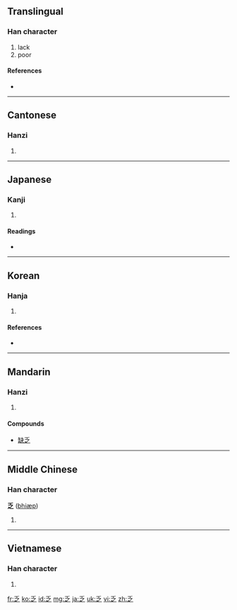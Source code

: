==Translingual==
===Han character===
{{Han char|rn=4|rad=丿|as=04|sn=5|four=2030<sub>7</sub>|canj=竹戈弓人 (HINO)|ids=⿱[[丿]][[之]]}}

# lack
# poor

====References====
* {{Han ref|kx=0082.100|dkj=00133|hdz=10034.030|uh=4E4F|ud=20047|bh=A546|bd=42310}}

----

==Cantonese==

===Hanzi===
{{yue-hanzi|jyut=|y=fat6}}

# {{defn|Cantonese|sort=丿04}}

----

==Japanese==

===Kanji===
{{ja-kanji|grade=c|rs=丿04}}

# {{defn|Japanese}}

====Readings====
* {{ja-readings|on=[[ぼう]] (bō)|kun=[[とぼしい]] (toboshii)}}

----

==Korean==

===Hanja===
{{ko-hanja|hangeul=핍|rv=pip|mr=p'ip|eumhun=모자랄|ehrv=mojaral|ehmr=mojaral|ehy=}}

# {{defn|Korean|sort=丿04}}

====References====
* {{Hanja ref|nav=12238}}

----

==Mandarin==

===Hanzi===
{{cmn-hanzi|pin=[[fá]] ([[fa2]]), [[luò]] ([[luo4]]), [[yào]] ([[yao4]]), [[yuè]] ([[yue4]])|wg=fa<sup>2</sup>, lo<sup>4</sup>, yao<sup>4</sup>, yüeh<sup>4</sup>}}

# {{defn|Mandarin|sort=丿04}}

====Compounds====
*[[缺乏]]
----

==Middle Chinese==

===Han character===
'''乏''' ([[bhiæp]])

# {{defn|Middle Chinese|sort=丿04}}

----

==Vietnamese==

===Han character===
{{vi-hantu|phạp|rs=丿04}}

# {{defn|Vietnamese|sort=丿04}}

[[fr:乏]]
[[ko:乏]]
[[id:乏]]
[[mg:乏]]
[[ja:乏]]
[[uk:乏]]
[[vi:乏]]
[[zh:乏]]